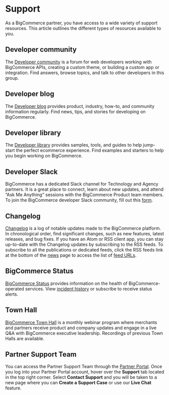 # Support

 

As a BigCommerce partner, you have access to a wide variety of support resources. This article outlines the different types of resources available to you.

## Developer community

The [Developer community](https://developer.bigcommerce.com/community) is a forum for web developers working with BigCommerce APIs, creating a custom theme, or building a custom app or integration. Find answers, browse topics, and talk to other developers in this group.

## Developer blog

The [Developer blog](https://medium.com/bigcommerce-developer-blog) provides product, industry, how-to, and community information regularly. Find news, tips, and stories for developing on BigCommerce. 

## Developer library

The [Developer library](https://developer.bigcommerce.com/dev-library) provides samples, tools, and guides to help jump-start the perfect ecommerce experience. Find examples and starters to help you begin working on BigCommerce.

## Developer Slack

BigCommerce has a dedicated Slack channel for Technology and Agency partners. It is a great place to connect, learn about new updates, and attend “Ask Me Anything” sessions with the BigCommerce Product team members. To join the BigCommerce developer Slack community, fill out this [form](https://docs.google.com/forms/d/e/1FAIpQLSeQApTpd4T9lEX7hPgUjTyoq0vb8UbiCiWseuurJjdMHGBaGQ/viewform). 

## Changelog

[Changelog](/changelog) is a log of notable updates made to the BigCommerce platform. In chronological order, find significant changes, such as new features, latest releases, and bug fixes. If you have an Atom or RSS client app, you can stay up-to-date with the Changelog updates by subscribing to the RSS feeds. To subscribe to all the publications or dedicated feeds, click the RSS feeds link at the bottom of the [news](https://bcdevchangelog.noticeable.news/) page to access the list of [feed URLs](https://bcdevchangelog.noticeable.news/feeds).

## BigCommerce Status

[BigCommerce Status](https://status.bigcommerce.com/) provides information on the health of BigCommerce-operated services. View [incident history](https://status.bigcommerce.com/history) or subscribe to receive status alerts.

## Town Hall

[BigCommerce Town Hall](https://support.bigcommerce.com/s/article/BigCommerce-Town-Halls) is a monthly webinar program where merchants and partners receive product and company updates and engage in a live Q&A with BigCommerce executive leadership. Recordings of previous Town Halls are available. 

## Partner Support Team

You can access the Partner Support Team through the [Partner Portal](https://partners.bigcommerce.com/English/). Once you log into your Partner Portal account, hover over the **Support** tab located in the top right corner. Select **Contact Support** and you will be taken to a new page where you can **Create a Support Case** or use our **Live Chat** feature.
